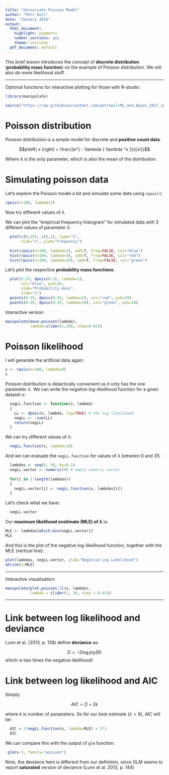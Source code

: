 ```yaml
---
title: "Univariate Poisson Model"
author: "Petr Keil"
date: "January 2016"
output:
  html_document:
    highlight: pygments
    number_sections: yes
    theme: cerulean
  pdf_document: default
---
```


This brief lesson introduces the concept of **discrete distribution** 
(**probability mass function**) on the example of Poisson distribution. We will
also do more likelihood stuff.

***

Optional functions for interactive plotting for those with R-studio:

```r
library(manipulate)

source("https://raw.githubusercontent.com/petrkeil/ML_and_Bayes_2017_iDiv/master/Univariate%20Poisson%20Model/plotting_poisson.r")

```

# Poisson distribution

Poisson distribution is a simple model for discrete and **positive count data**.

$$p\left( x \right) = \frac{{e^{ - \lambda } \lambda ^x }}{{x!}}$$

Where $\lambda$ is the only parameter, which is also the mean of the distribution. 

# Simulating poisson data

Let's explore the Poisson model a bit and simulate some data using ```rpois()```:
```r
rpois(n=100, lambda=1)
```
Now try different values of $\lambda$.


We can plot the "empirical frequency histogram" for simulated data with 3 different values of parameter $\lambda$:
```r
  plot(c(0,35), c(0,1), type="n",
       xlab="x", ylab="Frequency")
  
  hist(rpois(n=100, lambda=1), add=T, freq=FALSE, col="blue")
  hist(rpois(n=100, lambda=5), add=T, freq=FALSE, col="red")
  hist(rpois(n=100, lambda=20), add=T, freq=FALSE, col="green")
```

Let's plot the respective **probability mass functions**:
```r
  plot(0:35, dpois(0:35, lambda=1), 
       col="blue", pch=19, 
       ylab="Probability mass",
       xlab="x")
  points(0:35, dpois(0:35, lambda=5), col="red", pch=19)
  points(0:35, dpois(0:35, lambda=20), col="green", pch=19)
```

Interactive version

```r
manipulate(move.poisson(lambda),
           lambda=slider(1,100, step=0.01))
```


# Poisson likelihood

I will generate the artificial data again:
```r
x <- rpois(n=100, lambda=8)
x
```

Poisson distribution is didactically convenient as it only has the one parameter $\lambda$. We can write the *negative log-likelihood* function for a given dataset $x$:
```r
  negLL.function <- function(x, lambda)
  {
    LL <- dpois(x, lambda, log=TRUE) # the log likelihood
    negLL <- -sum(LL)
    return(negLL)
  }
```

We can try different values of $\lambda$:
```r
  negLL.function(x, lambda=10)
```

And we can evaluate the ```negLL.function``` for values of $\lambda$ between 0 and 35:
```r
  lambdas <- seq(0, 30, by=0.1)
  negLL.vector <- numeric(0) # empty numeric vector
  
  for(i in 1:length(lambdas))
  {
    negLL.vector[i] <- negLL.function(x, lambdas[i])  
  }
```

Let's check what we have:
```r
  negLL.vector
```

Our **maximum likelihood exstimate (MLE) of $\lambda$** is:
```r
MLE <- lambdas[which.min(negLL.vector)] 
MLE
```

And this is the plot of the negative log-likelihood function, together with the 
MLE (vertical line):
```r
plot(lambdas, negLL.vector, ylab="Negative Log Likelihood")
abline(v=MLE)
```

***

Interactive visualization:

```r
manipulate(plot.poisson.ll(x, lambda),
           lambda = slider(1, 20, step = 0.01))
```

************

# Link between log likelihood and deviance

Lunn et al. (2013, p. 138) define **deviance** as:

$$D = -2 \log p(y|\theta)$$
which is two times the negative likelihood!

# Link between log likelihood and AIC

Simply:

$$AIC = D + 2k$$

where $k$ is number of parameters. So for our best estimate ($\lambda = 8$), AIC will be:

```r
  AIC = 2*negLL.function(x, lambda=MLE) + 2*1
  AIC
```

We can compare this with the output of `glm` function:

```r
 glm(x~1, family="poisson")
```

Note, the deviance here is different from our definition, since GLM seems to report **saturated**
version of deviance (Lunn et al. 2013, p. 144)

